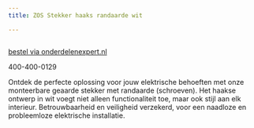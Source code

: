 ```yaml
---
title: ZOS Stekker haaks randaarde wit

---
```



<Image src={imageProduct} width={imageProduct.width} alt="" />

[bestel via onderdelenexpert.nl](https://www.onderdelenexpert.nl/zos-stekker-haaks-randaarde-wit-61313)


400-400-0129

Ontdek de perfecte oplossing voor jouw elektrische behoeften met onze monteerbare geaarde stekker met randaarde (schroeven). Het haakse ontwerp in wit voegt niet alleen functionaliteit toe, maar ook stijl aan elk interieur. Betrouwbaarheid en veiligheid verzekerd, voor een naadloze en probleemloze elektrische installatie.
